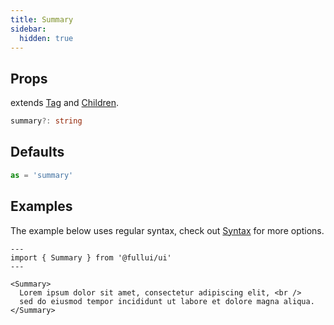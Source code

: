 ```yaml
---
title: Summary
sidebar:
  hidden: true
---
```


## Props
extends [Tag](/utility/tag) and [Children](/utility/children).
```ts
summary?: string
```

## Defaults
```ts
as = 'summary'
```

## Examples
The example below uses regular syntax, check out [Syntax](/overview/components) for more options.

```astro live
---
import { Summary } from '@fullui/ui'
---

<Summary>
  Lorem ipsum dolor sit amet, consectetur adipiscing elit, <br />
  sed do eiusmod tempor incididunt ut labore et dolore magna aliqua.
</Summary>
```
